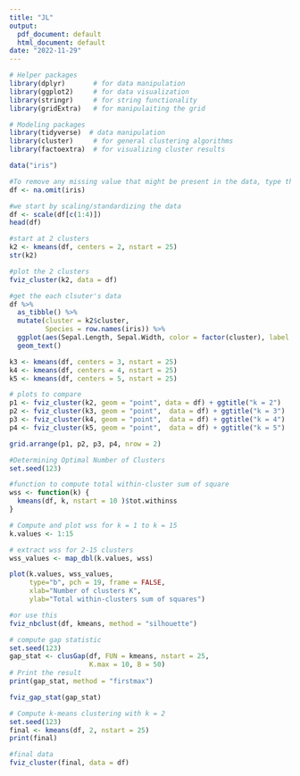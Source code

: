 ---
title: "JL"
output:
  pdf_document: default
  html_document: default
date: "2022-11-29"
---

```{r setup, include=FALSE}
# Helper packages
library(dplyr)       # for data manipulation
library(ggplot2)     # for data visualization
library(stringr)     # for string functionality
library(gridExtra)   # for manipulaiting the grid

# Modeling packages
library(tidyverse)  # data manipulation
library(cluster)     # for general clustering algorithms
library(factoextra)  # for visualizing cluster results

```

```{r}
data("iris")

#To remove any missing value that might be present in the data, type this:
df <- na.omit(iris)

#we start by scaling/standardizing the data
df <- scale(df[c(1:4)])
head(df)

#start at 2 clusters
k2 <- kmeans(df, centers = 2, nstart = 25)
str(k2)

#plot the 2 clusters
fviz_cluster(k2, data = df)

#get the each clsuter's data
df %>%
  as_tibble() %>%
  mutate(cluster = k2$cluster,
         Species = row.names(iris)) %>%
  ggplot(aes(Sepal.Length, Sepal.Width, color = factor(cluster), label = Species)) +
  geom_text()

k3 <- kmeans(df, centers = 3, nstart = 25)
k4 <- kmeans(df, centers = 4, nstart = 25)
k5 <- kmeans(df, centers = 5, nstart = 25)

# plots to compare
p1 <- fviz_cluster(k2, geom = "point", data = df) + ggtitle("k = 2")
p2 <- fviz_cluster(k3, geom = "point",  data = df) + ggtitle("k = 3")
p3 <- fviz_cluster(k4, geom = "point",  data = df) + ggtitle("k = 4")
p4 <- fviz_cluster(k5, geom = "point",  data = df) + ggtitle("k = 5")

grid.arrange(p1, p2, p3, p4, nrow = 2)

#Determining Optimal Number of Clusters
set.seed(123)

#function to compute total within-cluster sum of square 
wss <- function(k) {
  kmeans(df, k, nstart = 10 )$tot.withinss
}

# Compute and plot wss for k = 1 to k = 15
k.values <- 1:15

# extract wss for 2-15 clusters
wss_values <- map_dbl(k.values, wss)

plot(k.values, wss_values,
     type="b", pch = 19, frame = FALSE, 
     xlab="Number of clusters K",
     ylab="Total within-clusters sum of squares")

#or use this
fviz_nbclust(df, kmeans, method = "silhouette")

# compute gap statistic
set.seed(123)
gap_stat <- clusGap(df, FUN = kmeans, nstart = 25,
                    K.max = 10, B = 50)
# Print the result
print(gap_stat, method = "firstmax")

fviz_gap_stat(gap_stat)

# Compute k-means clustering with k = 2
set.seed(123)
final <- kmeans(df, 2, nstart = 25)
print(final)

#final data
fviz_cluster(final, data = df)
```

